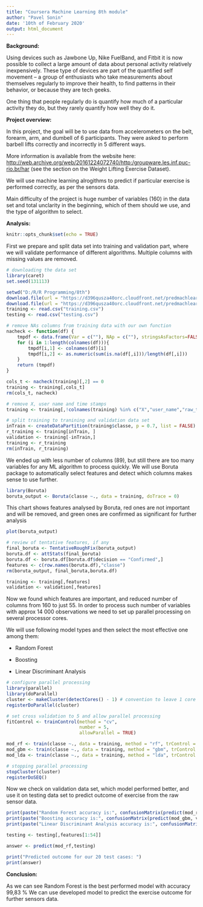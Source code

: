 ---
title: "Coursera Machine Learning 8th module"
author: "Pavel Sonin"
date: '10th of February 2020'
output: html_document
---

**Background:**

Using devices such as Jawbone Up, Nike FuelBand, and Fitbit it is now possible to collect a large amount of data about personal activity relatively inexpensively. These type of devices are part of the quantified self movement – a group of enthusiasts who take measurements about themselves regularly to improve their health, to find patterns in their behavior, or because they are tech geeks. 

One thing that people regularly do is quantify how much of a particular activity they do, but they rarely quantify how well they do it. 

**Project overview:**

In this project, the goal will be to use data from accelerometers on the belt, forearm, arm, and dumbell of 6 participants. They were asked to perform barbell lifts correctly and incorrectly in 5 different ways. 

More information is available from the website here: 
<http://web.archive.org/web/20161224072740/http:/groupware.les.inf.puc-rio.br/har>
(see the section on the Weight Lifting Exercise Dataset).

We will use machine learning alrogithms to predict if particular exercise is performed correctly, as per the sensors data.

Main difficulty of the project is huge number of variables (160) in the data set and total unclarity in the beginning, which of them should we use, and the type of algorithm to select.

**Analysis:**

```{r setup, include=FALSE}
knitr::opts_chunk$set(echo = TRUE)

```

First we prepare and split data set into training and validation part, where we will validate performance of different algorithms. Multiple columns with missing values are removed.

```{r echo=FALSE, include = TRUE}
# downloading the data set 
library(caret)
set.seed(131113)

setwd("D:/R/R Programming/8th")
download.file(url = "https://d396qusza40orc.cloudfront.net/predmachlearn/pml-training.csv", destfile = "training.csv")
download.file(url = "https://d396qusza40orc.cloudfront.net/predmachlearn/pml-testing.csv", destfile = "testing.csv")
training <- read.csv("training.csv")
testing <- read.csv("testing.csv")

# remove NAs columns from training data with our own function
nacheck <- function(df) {
    tmpdf <- data.frame(Var = c(""), NAp = c(""), stringsAsFactors=FALSE)
    for (i in 1:length(colnames(df))){
        tmpdf[i,1] <- colnames(df)[i]
        tmpdf[i,2] <- as.numeric(sum(is.na(df[,i]))/length(df[,i]))
    }
    return (tmpdf)
}

cols_t <- nacheck(training)[,2] == 0
training <- training[,cols_t]
rm(cols_t, nacheck)

# remove X, user name and time stamps
training <- training[,!colnames(training) %in% c("X","user_name","raw_timestamp_part_1","raw_timestamp_part_2")]

# split training to tranining and validation data set
inTrain <- createDataPartition(training$classe, p = 0.7, list = FALSE)
r_training <- training[inTrain, ]
validation <- training[-inTrain,]
training <- r_training
rm(inTrain, r_training)
```

We ended up with less number of columns (89), but still there are too many variables for any ML algorithm to process quickly. We will use Boruta package to automatically select features and detect which columns makes sense to use further.

```{r echo=FALSE, include=TRUE}
library(Boruta)
boruta_output <- Boruta(classe ~., data = training, doTrace = 0)
```

This chart shows features analysed by Boruta, red ones are not important and will be removed, and green ones are confirmed as significant for further analysis

```{r echo=TRUE, include=TRUE}
plot(boruta_output)

# review of tentative features, if any
final_boruta <- TentativeRoughFix(boruta_output)
boruta.df <- attStats(final_boruta)
boruta.df <- boruta.df[boruta.df$decision == "Confirmed",]
features <- c(row.names(boruta.df),"classe")
rm(boruta_output, final_boruta,boruta.df)

training <- training[,features]
validation <- validation[,features]

```

Now we found which features are important, and reduced number of columns from 160 to just 55.
In order to process such number of variables with approx 14 000 observations we need to set up parallel processing on several processor cores.

We will use following model types and then select the most effective one among them:

- Random Forest

- Boosting

- Linear Discriminant Analysis


```{r echo=TRUE, include=TRUE}

# configure parallel processing
library(parallel)
library(doParallel)
cluster <- makeCluster(detectCores() - 1) # convention to leave 1 core for OS
registerDoParallel(cluster)

# set cross validation to 5 and allow parallel processing
fitControl <- trainControl(method = "cv",
                           number = 5,
                           allowParallel = TRUE)

mod_rf <- train(classe ~., data = training, method = "rf", trControl = fitControl)
mod_gbm <- train(classe ~., data = training, method = "gbm", trControl = fitControl)
mod_lda <- train(classe ~., data = training, method = "lda", trControl = fitControl)

# stopping parallel processing
stopCluster(cluster)
registerDoSEQ()


```

Now we check on validation data set, which model performed better, and use it on testing data set to predict outcome of exercise from the raw sensor data.


```{r echo=TRUE, include=TRUE}

print(paste("Random Forest accuracy is:", confusionMatrix(predict(mod_rf, validation), validation$classe)$overall[1]))
print(paste("Boosting accuracy is:", confusionMatrix(predict(mod_gbm, validation), validation$classe)$overall[1]))
print(paste("Linear Discriminant Analysis accuracy is:", confusionMatrix(predict(mod_lda, validation), validation$classe)$overall[1]))

testing <- testing[,features[1:54]]

answer <- predict(mod_rf,testing)

print("Predicted outcome for our 20 test cases: ")
print(answer)

```

**Conclusion:**

As we can see Random Forest is the best performed model with accuracy 99,83 %
We can use developed model to predict the exercise outcome for further sensors data.
